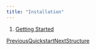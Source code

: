 ```yaml
---
title: "Installation"
---
```


1. [Getting Started](/maginium/getting-started)

[PreviousQuickstart](/maginium/getting-started/quickstart)[NextStructure](/maginium/getting-started/structure)
